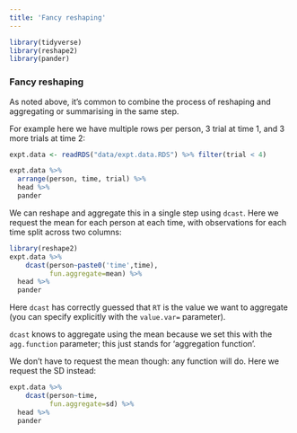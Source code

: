 ```yaml
---
title: 'Fancy reshaping'
---
```




```r
library(tidyverse)
library(reshape2)
library(pander)
```



### Fancy reshaping {- #fancy-reshaping}


As noted  above, it's common to combine the process of reshaping and aggregating or summarising in the same step. 

For example here we have multiple rows per person, 3 trial at time 1, and 3 more trials at time 2:

```r
expt.data <- readRDS("data/expt.data.RDS") %>% filter(trial < 4)
```

```r
expt.data %>% 
  arrange(person, time, trial) %>% 
  head %>% 
  pander
```


We can reshape and aggregate this in a single step using `dcast`. Here we request the mean for each person at each time, with observations for each time split across two columns:

```r
library(reshape2)
expt.data %>%
	dcast(person~paste0('time',time), 
	      fun.aggregate=mean) %>% 
  head %>% 
  pander
```

Here `dcast` has correctly guessed that `RT` is the value we want to aggregate (you can specify explicitly with the `value.var=` parameter).

`dcast` knows to aggregate using the mean because we set this with the `agg.function` parameter; this just stands for 'aggregation function'.

We don't have to request the mean though: any function will do. Here we request the SD instead:

```r
expt.data %>%
	dcast(person~time, 
	      fun.aggregate=sd) %>% 
  head %>% 
  pander
```